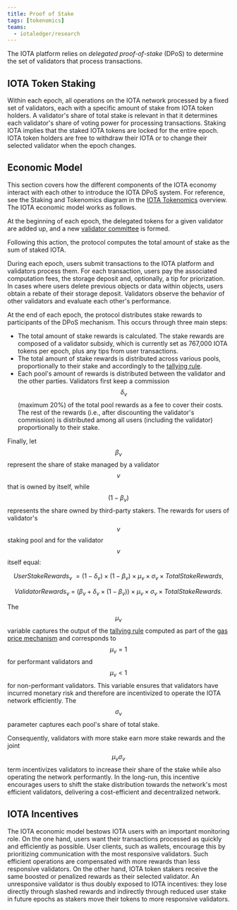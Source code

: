 ```yaml
---
title: Proof of Stake
tags: [tokenomics]
teams:
  - iotaledger/research
---
```



The IOTA platform relies on _delegated proof-of-stake_ (DPoS) to determine the set of validators that process transactions.

## IOTA Token Staking

Within each epoch, all operations on the IOTA network processed by a fixed set of validators, each with a specific amount of stake from IOTA token holders.
A validator's share of total stake is relevant in that it determines each validator's share of voting power for processing transactions.
Staking IOTA implies that the staked IOTA tokens are locked for the entire epoch.
IOTA token holders are free to withdraw their IOTA or to change their selected validator when the epoch changes.

## Economic Model

This section covers how the different components of the IOTA economy interact with each other to introduce the IOTA DPoS system.
For reference, see the Staking and Tokenomics diagram in the [IOTA Tokenomics](./tokenomics.mdx) overview.
The IOTA economic model works as follows.

At the beginning of each epoch, the delegated tokens for a given validator are added up, and a new [validator committee](../iota-architecture/validator-committee.mdx) is formed.

Following this action, the protocol computes the total amount of stake as the sum of staked IOTA.

During each epoch, users submit transactions to the IOTA platform and validators process them.
For each transaction, users pay the associated computation fees, the storage deposit and, optionally, a tip for priorization.
In cases where users delete previous objects or data within objects, users obtain a rebate of their storage deposit.
Validators observe the behavior of other validators and evaluate each other's performance.

At the end of each epoch, the protocol distributes stake rewards to participants of the DPoS mechanism.
This occurs through three main steps:

- The total amount of stake rewards is calculated. The stake rewards are composed of a validator subsidy, which is currently set as 767,000 IOTA tokens per epoch, plus any tips from user transactions.
- The total amount of stake rewards is distributed across various pools, proportionally to their stake and accordingly to the [tallying rule](./gas-pricing.mdx#computation-gas-prices).
- Each pool's amount of rewards is distributed between the validator and the other parties. Validators first keep a commission $$\delta_v$$ (maximum 20%) of the total pool rewards as a fee to cover their costs. The rest of the rewards (i.e., after discounting the validator's commission) is distributed among all users (including the validator) proportionally to their stake.

Finally, let $$\beta_v$$ represent the share of stake managed by a validator $$v$$ that is owned by itself, while $$(1-\beta_v)$$ represents the share owned by third-party stakers.
The rewards for users of validator's $$v$$ staking pool and for the validator $$v$$ itself equal:

$$
UserStakeRewards_v \ = (1-\delta_v) \times (1-\beta_v) \times \mu_v \times \sigma_v \times TotalStakeRewards,
$$

$$
ValidatorRewards_v \ = \ \Big(\beta_v + \delta_v \times (1-\beta_v)\Big) \times \mu_v \times \sigma_v \times TotalStakeRewards.
$$

The $$\mu_v$$ variable captures the output of the [tallying rule](./gas-pricing.mdx#computation-gas-prices) computed as part of the [gas price mechanism](./gas-pricing.mdx) and corresponds to $$\mu_v=1$$ for performant validators and $$\mu_v<1$$ for non-performant validators.
This variable ensures that validators have incurred monetary risk and therefore are incentivized to operate the IOTA network efficiently.
The $$\sigma_v$$ parameter captures each pool's share of total stake.

Consequently, validators with more stake earn more stake rewards and the joint $$\mu_v\sigma_v$$ term incentivizes validators to increase their share of the stake while also operating the network performantly.
In the long-run, this incentive encourages users to shift the stake distribution towards the network's most efficient validators, delivering a cost-efficient and decentralized network.

## IOTA Incentives

The IOTA economic model bestows IOTA users with an important monitoring role. On the one hand, users want their transactions processed as quickly and efficiently as possible. User clients, such as wallets, encourage this by prioritizing communication with the most responsive validators. Such efficient operations are compensated with more rewards than less responsive validators. On the other hand, IOTA token stakers receive the same boosted or penalized rewards as their selected validator. An unresponsive validator is thus doubly exposed to IOTA incentives: they lose directly through slashed rewards and indirectly through reduced user stake in future epochs as stakers move their tokens to more responsive validators.


<Quiz questions={questions} />
